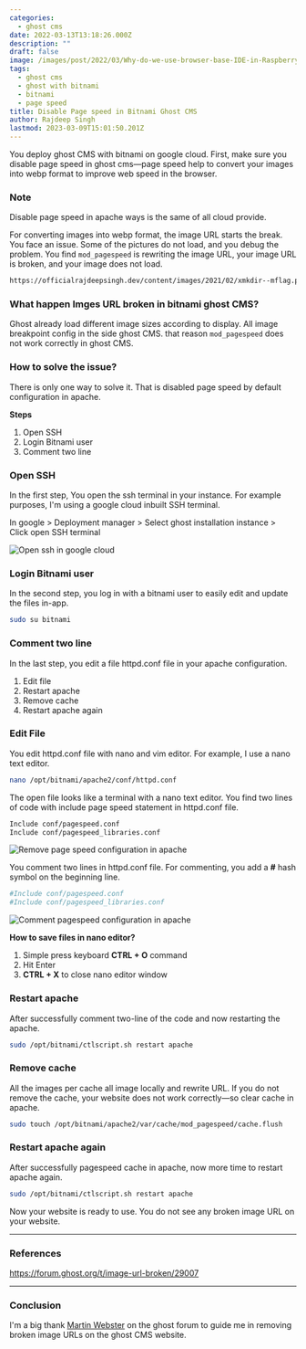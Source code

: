 ```yaml
---
categories:
  - ghost cms
date: 2022-03-13T13:18:26.000Z
description: ""
draft: false
image: /images/post/2022/03/Why-do-we-use-browser-base-IDE-in-Raspberry-pi-4--1-.png
tags:
  - ghost cms
  - ghost with bitnami
  - bitnami
  - page speed
title: Disable Page speed in Bitnami Ghost CMS
author: Rajdeep Singh
lastmod: 2023-03-09T15:01:50.201Z
---
```


You deploy ghost CMS with bitnami on google cloud. First, make sure you disable page speed in ghost cms—page speed help to convert your images into webp format to improve web speed in the browser.

### Note
<Alert color="green">
Disable page speed in apache ways is the same of all cloud provide. 
</Alert>

For converting images into webp format, the image URL starts the break. You face an issue. Some of the pictures do not load, and you debug the problem. You find `mod_pagespeed` is rewriting the image URL, your image URL is broken, and your image does not load.

```html
https://officialrajdeepsingh.dev/content/images/2021/02/xmkdir--mflag.png.pagespeed.ic.05T5AX_xYP.webp
```

### What happen Imges URL broken in bitnami ghost CMS?

Ghost already load different image sizes according to display. All image breakpoint config in the side ghost CMS. that reason `mod_pagespeed` does not work correctly in ghost CMS.

### How to solve the issue?

There is only one way to solve it. That is disabled page speed by default configuration in apache.

**Steps**

1. Open SSH
2. Login Bitnami user
3. Comment two line

### Open SSH

In the first step, You open the ssh terminal in your instance. For example purposes, I'm using a google cloud inbuilt SSH terminal.

In google > Deployment manager > Select ghost installation instance > Click open SSH terminal

![Open ssh in google cloud](/images/post/2022/03/open-ssh-in-gcp-1.png "Open ssh in google cloud")

### Login Bitnami user

In the second step, you log in with a bitnami user to easily edit and update the files in-app.

```bash
sudo su bitnami
```

### Comment two line

In the last step, you edit a file httpd.conf file in your apache configuration.

1. Edit file
2. Restart apache
3. Remove cache
4. Restart apache again

### Edit File

You edit httpd.conf file with nano and vim editor. For example, I use a nano text editor.

```bash
nano /opt/bitnami/apache2/conf/httpd.conf
```

The open file looks like a terminal with a nano text editor. You find two lines of code with include page speed statement in httpd.conf file.

```bash
Include conf/pagespeed.conf
Include conf/pagespeed_libraries.conf
```

![Remove page speed configuration in apache](/images/post/2022/03/ghost-cms.png "Remove page speed configuration in apache")

You comment two lines in httpd.conf file. For commenting, you add a **#** hash symbol on the beginning line.

```bash
#Include conf/pagespeed.conf
#Include conf/pagespeed_libraries.conf
```

![Comment pagespeed configuration in apache](/images/post/2022/03/commenttheline-in-ghost.png "Comment pagespeed configuration in apache")

**How to save files in nano editor?**

1. Simple press keyboard **CTRL + O** command
2. Hit Enter
3. **CTRL + X** to close nano editor window

### Restart apache

After successfully comment two-line of the code and now restarting the apache.

```bash
sudo /opt/bitnami/ctlscript.sh restart apache
```

### Remove cache

All the images per cache all image locally and rewrite URL. If you do not remove the cache, your website does not work correctly—so clear cache in apache.

```bash
sudo touch /opt/bitnami/apache2/var/cache/mod_pagespeed/cache.flush
```

### Restart apache again

After successfully pagespeed cache in apache, now more time to restart apache again.

```bash
sudo /opt/bitnami/ctlscript.sh restart apache
```

Now your website is ready to use. You do not see any broken image URL on your website.

---

### References

https://forum.ghost.org/t/image-url-broken/29007

---

### Conclusion

I'm a big thank [Martin Webster](https://forum.ghost.org/u/mjw) on the ghost forum to guide me in removing broken image URLs on the ghost CMS website.
